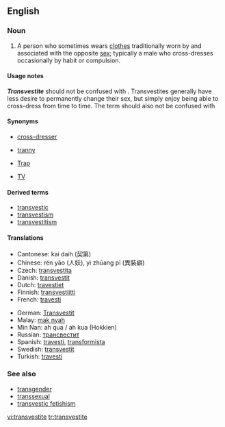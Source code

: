 ==English==
{{wikipedia}}

===Noun===
{{en-noun}}

# A person who sometimes wears [[clothes]] traditionally worn by and associated with the opposite [[sex]]; typically a male who cross-dresses occasionally by habit or compulsion.

====Usage notes====
'''''Transvestite''''' should not be confused with {{term|transsexual||someone who lives as the sex opposite that of his or her birth}}. Transvestites generally have less desire to permanently change their sex, but simply enjoy being able to cross-dress from time to time.  The term should also not be confused with {{term|drag queen||A male who wears women’s clothing for public performance}}

====Synonyms====
* [[cross-dresser]]
* {{qualifier|pejorative}} [[tranny]]
* {{qualifier|slang|pejorative}} [[Trap]]
* [[TV]]

====Derived terms====
* [[transvestic]]
* [[transvestism]]
* [[transvestitism]]

====Translations====
{{trans-top|cross-dresser}}
* Cantonese: kai daih (契第)
* Chinese: rén yāo (人妖), yì zhūang pì (異裝癖)
* Czech: [[transvestita]] {{m}}
* Danish: [[transvestit]]
* Dutch: [[travestiet]]
* Finnish: [[transvestiitti]]
* French: [[travesti]]
{{trans-mid}}
* German: [[Transvestit]]
* Malay: [[mak nyah]]
* Min Nan: ah qua / ah kua (Hokkien)
* Russian: [[трансвестит]]
* Spanish: [[travesti]], [[transformista]] {{italbrac|Venezuela}}
* Swedish: [[transvestit]]
* Turkish: [[travesti]]
{{trans-bottom}}

===See also===
* [[transgender]]
* [[transsexual]]
* [[transvestic fetishism]]

[[vi:transvestite]]
[[tr:transvestite]]